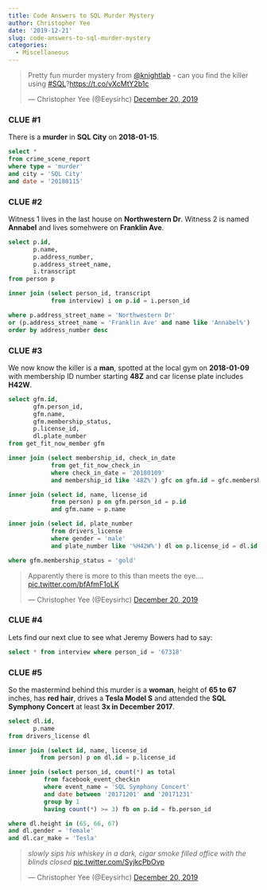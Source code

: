 ```yaml
---
title: Code Answers to SQL Murder Mystery
author: Christopher Yee
date: '2019-12-21'
slug: code-answers-to-sql-murder-mystery
categories:
  - Miscellaneous
---
```


<blockquote class="twitter-tweet"><p lang="en" dir="ltr">Pretty fun murder mystery from <a href="https://twitter.com/knightlab?ref_src=twsrc%5Etfw">@knightlab</a> - can you find the killer using <a href="https://twitter.com/hashtag/SQL?src=hash&amp;ref_src=twsrc%5Etfw">#SQL</a>?<a href="https://t.co/vXcMtY2b1c">https://t.co/vXcMtY2b1c</a></p>&mdash; Christopher Yee (@Eeysirhc) <a href="https://twitter.com/Eeysirhc/status/1208109443159691264?ref_src=twsrc%5Etfw">December 20, 2019</a></blockquote> <script async src="https://platform.twitter.com/widgets.js" charset="utf-8"></script>


### CLUE #1
There is a **murder** in **SQL City** on **2018-01-15**.

```sql
select *
from crime_scene_report
where type = 'murder'
and city = 'SQL City' 
and date = '20180115'
```


### CLUE #2

Witness 1 lives in the last house on **Northwestern Dr**. Witness 2 is named **Annabel** and lives somehwere on **Franklin Ave**.

```sql
select p.id, 
       p.name, 
       p.address_number, 
       p.address_street_name, 
       i.transcript
from person p

inner join (select person_id, transcript 
            from interview) i on p.id = i.person_id

where p.address_street_name = 'Northwestern Dr'
or (p.address_street_name = 'Franklin Ave' and name like 'Annabel%')
order by address_number desc
```

### CLUE #3
We now know the killer is a **man**, spotted at the local gym on **2018-01-09** with membership ID number starting **48Z** and car license plate includes **H42W**.

```sql

select gfm.id, 
       gfm.person_id, 
       gfm.name, 
       gfm.membership_status, 
       p.license_id, 
       dl.plate_number
from get_fit_now_member gfm

inner join (select membership_id, check_in_date
            from get_fit_now_check_in
            where check_in_date = '20180109'
            and membership_id like '48Z%') gfc on gfm.id = gfc.membership_id

inner join (select id, name, license_id
            from person) p on gfm.person_id = p.id
            and gfm.name = p.name

inner join (select id, plate_number
            from drivers_license
            where gender = 'male'
            and plate_number like '%H42W%') dl on p.license_id = dl.id

where gfm.membership_status = 'gold'
```


<blockquote class="twitter-tweet"><p lang="en" dir="ltr">Apparently there is more to this than meets the eye.... <a href="https://t.co/bfAfmF1oLK">pic.twitter.com/bfAfmF1oLK</a></p>&mdash; Christopher Yee (@Eeysirhc) <a href="https://twitter.com/Eeysirhc/status/1208111156772003840?ref_src=twsrc%5Etfw">December 20, 2019</a></blockquote> <script async src="https://platform.twitter.com/widgets.js" charset="utf-8"></script>

### CLUE #4

Lets find our next clue to see what Jeremy Bowers had to say:

```sql
select * from interview where person_id = '67318'
```

### CLUE #5
So the mastermind behind this murder is a **woman**, height of **65 to 67** inches, has **red hair**, drives a **Tesla Model S** and attended the **SQL Symphony Concert** at least **3x in December 2017**.
  
```sql
select dl.id, 
       p.name
from drivers_license dl

inner join (select id, name, license_id 
         from person) p on dl.id = p.license_id

inner join (select person_id, count(*) as total
          from facebook_event_checkin
          where event_name = 'SQL Symphony Concert'
          and date between '20171201' and '20171231'
          group by 1
          having count(*) >= 3) fb on p.id = fb.person_id

where dl.height in (65, 66, 67) 
and dl.gender = 'female' 
and dl.car_make = 'Tesla'
```


<blockquote class="twitter-tweet"><p lang="en" dir="ltr">*slowly sips his whiskey in a dark, cigar smoke filled office with the blinds closed* <a href="https://t.co/SyjkcPbOvp">pic.twitter.com/SyjkcPbOvp</a></p>&mdash; Christopher Yee (@Eeysirhc) <a href="https://twitter.com/Eeysirhc/status/1208132543909748736?ref_src=twsrc%5Etfw">December 20, 2019</a></blockquote> <script async src="https://platform.twitter.com/widgets.js" charset="utf-8"></script>

